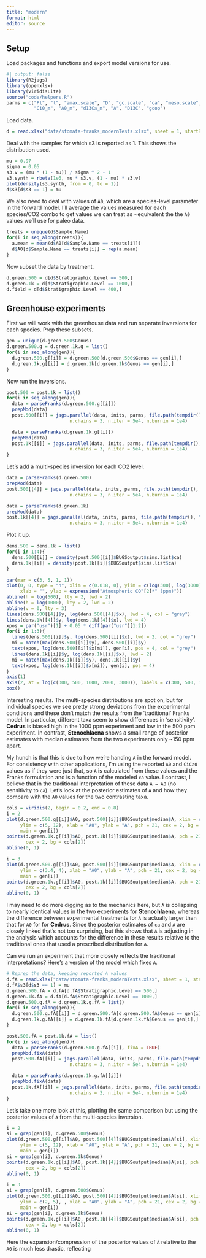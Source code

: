 ```yaml
---
title: "modern"
format: html
editor: source
---
```


## Setup

Load packages and functions and export model versions for use.

```r
#| output: false
library(R2jags)
library(openxlsx)
library(viridisLite)
source("code/helpers.R")
parms = c("Pl", "l", "amax.scale", "D", "gc.scale", "ca", "meso.scale",
          "Ci0_m", "A0_m", "d13Ca_m", "A", "D13C", "gcop")
```

Load data.

```r
d = read.xlsx("data/stomata-franks_modernTests.xlsx", sheet = 1, startRow = 3)
```

Deal with the samples for which s3 is reported as 1. This shows the distribution used.

```r
mu = 0.97
sigma = 0.05
s3.v = (mu * (1 - mu)) / sigma ^ 2 - 1
s3.synth = rbeta(1e6, mu * s3.v, (1 - mu) * s3.v)
plot(density(s3.synth, from = 0, to = 1))
d$s3[d$s3 == 1] = mu
```

We also need to deal with values of `A0`, which are a species-level parameter in the forward model. I'll average the values measured for each species/CO2 combo to get values we can treat as ~equivalent the the `A0` values we'll use for paleo data.

```r
treats = unique(d$Sample.Name)
for(i in seq_along(treats)){
  a.mean = mean(d$A0[d$Sample.Name == treats[i]])
  d$A0[d$Sample.Name == treats[i]] = rep(a.mean)
}
```

Now subset the data by treatment.

```r
d.green.500 = d[d$Stratigraphic.Level == 500,]
d.green.1k = d[d$Stratigraphic.Level == 1000,]
d.field = d[d$Stratigraphic.Level == 400,]
```

## Greenhouse experiments

First we will work with the greenhouse data and run separate inversions for each species. Prep these subsets.

```r
gen = unique(d.green.500$Genus)
d.green.500.g = d.green.1k.g = list()
for(i in seq_along(gen)){
  d.green.500.g[[i]] = d.green.500[d.green.500$Genus == gen[i],]
  d.green.1k.g[[i]] = d.green.1k[d.green.1k$Genus == gen[i],]
}
```

Now run the inversions.

```r
post.500 = post.1k = list()
for(i in seq_along(gen)){
  data = parseFranks(d.green.500.g[[i]])
  prepMod(data)
  post.500[[i]] = jags.parallel(data, inits, parms, file.path(tempdir(), "model.txt"), 
                       n.chains = 3, n.iter = 5e4, n.burnin = 1e4)

  data = parseFranks(d.green.1k.g[[i]])
  prepMod(data)
  post.1k[[i]] = jags.parallel(data, inits, parms, file.path(tempdir(), "model.txt"), 
                       n.chains = 3, n.iter = 5e4, n.burnin = 1e4)
}
```

Let's add a multi-species inversion for each CO2 level.

```r
data = parseFranks(d.green.500)
prepMod(data)
post.500[[4]] = jags.parallel(data, inits, parms, file.path(tempdir(), "model.txt"), 
                       n.chains = 3, n.iter = 5e4, n.burnin = 1e4)

data = parseFranks(d.green.1k)
prepMod(data)
post.1k[[4]] = jags.parallel(data, inits, parms, file.path(tempdir(), "model.txt"), 
                       n.chains = 3, n.iter = 5e4, n.burnin = 1e4)
```

Plot it up.

```r
dens.500 = dens.1k = list()
for(i in 1:4){
  dens.500[[i]] = density(post.500[[i]]$BUGSoutput$sims.list$ca)
  dens.1k[[i]] = density(post.1k[[i]]$BUGSoutput$sims.list$ca)
}

par(mar = c(3, 5, 1, 1))
plot(0, 0, type = "n", xlim = c(0.018, 0), ylim = c(log(300), log(3000)), axes = FALSE,
     xlab = "", ylab = expression("Atmospheric CO"[2]*" (ppm)"))
abline(h = log(500), lty = 2, lwd = 2)
abline(h = log(1000), lty = 2, lwd = 2)
abline(v = 0, lty = 3)
lines(dens.500[[4]]$y, log(dens.500[[4]]$x), lwd = 4, col = "grey")
lines(dens.1k[[4]]$y, log(dens.1k[[4]]$x), lwd = 4)
xpos = par("usr")[1] + 0.05 * diff(par("usr")[1:2])
for(i in 1:3){
  lines(dens.500[[i]]$y, log(dens.500[[i]]$x), lwd = 2, col = "grey")
  mi = match(max(dens.500[[i]]$y), dens.500[[i]]$y)
  text(xpos, log(dens.500[[i]]$x[mi]), gen[i], pos = 4, col = "grey")
  lines(dens.1k[[i]]$y, log(dens.1k[[i]]$x), lwd = 2)
  mi = match(max(dens.1k[[i]]$y), dens.1k[[i]]$y)
  text(xpos, log(dens.1k[[i]]$x[mi]), gen[i], pos = 4)
}
axis(1)
axis(2, at = log(c(300, 500, 1000, 2000, 3000)), labels = c(300, 500, 1000, 2000, 3000))
box()
```

Interesting results. The multi-species distributions are spot on, but for individual species we see pretty strong deviations from the experimental conditions and these don't match the results from the 'traditional' Franks model. In particular, different taxa seem to show differences in 'sensitivity'. **Cedrus** is biased high in the 1000 ppm experiment and low in the 500 ppm experiment. In contrast, **Stenochlaena** shows a small range of posterior estimates with median estimates from the two experiments only ~150 ppm apart.

My hunch is that this is due to how we're handing `A` in the forward model. For consistency with other applications, I'm using the reported `A0` and `CiCa0` values as if they were just that, so `A` is calculated from these values and the Franks formulation and is a function of the modeled `ca` value. I contrast, I believe that in the traditional interpretation of these data `A = A0` (no sensitivity to `ca`). Let's look at the posterior estimates of `A` and how they compare with the `A0` values for the two contrasting taxa.

```r
cols = viridis(2, begin = 0.2, end = 0.8)
i = 2
plot(d.green.500.g[[i]]$A0, post.500[[i]]$BUGSoutput$median$A, xlim = c(6, 16),
     ylim = c(5, 12), xlab = "A0", ylab = "A", pch = 21, cex = 2, bg = cols[1],
     main = gen[i])
points(d.green.1k.g[[i]]$A0, post.1k[[i]]$BUGSoutput$median$A, pch = 21, 
       cex = 2, bg = cols[2])
abline(0, 1)

i = 3
plot(d.green.500.g[[i]]$A0, post.500[[i]]$BUGSoutput$median$A, xlim = c(2, 11),
     ylim = c(3.4, 4), xlab = "A0", ylab = "A", pch = 21, cex = 2, bg = cols[1],
     main = gen[i])
points(d.green.1k.g[[i]]$A0, post.1k[[i]]$BUGSoutput$median$A, pch = 21, 
       cex = 2, bg = cols[2])
abline(0, 1)
```

I may need to do more digging as to the mechanics here, but `A` is collapsing to nearly identical values in the two experiments for **Stenochlaena**, whereas the difference between experimental treatments for `A` is actually larger than that for `A0` for for **Cedrus**. Since the posterior estimates of `ca` and `A` are closely linked that's not too surprising, but this shows that `A` is adjusting in the analysis which accounts for the difference in these results relative to the traditional ones that used a prescribed distribution for `A`.

Can we run an experiment that more closely reflects the traditional interpretations? Here's a version of the model which fixes `A`.

```r
# Reprep the data, keeping reported A values
d.fA = read.xlsx("data/stomata-franks_modernTests.xlsx", sheet = 1, startRow = 3)
d.fA$s3[d$s3 == 1] = mu
d.green.500.fA = d.fA[d.fA$Stratigraphic.Level == 500,]
d.green.1k.fA = d.fA[d.fA$Stratigraphic.Level == 1000,]
d.green.500.g.fA = d.green.1k.g.fA = list()
for(i in seq_along(gen)){
  d.green.500.g.fA[[i]] = d.green.500.fA[d.green.500.fA$Genus == gen[i],]
  d.green.1k.g.fA[[i]] = d.green.1k.fA[d.green.1k.fA$Genus == gen[i],]
}

post.500.fA = post.1k.fA = list()
for(i in seq_along(gen)){
  data = parseFranks(d.green.500.g.fA[[i]], fixA = TRUE)
  prepMod.fixA(data)
  post.500.fA[[i]] = jags.parallel(data, inits, parms, file.path(tempdir(), "model.txt"), 
                       n.chains = 3, n.iter = 5e4, n.burnin = 1e4)

  data = parseFranks(d.green.1k.g.fA[[i]])
  prepMod.fixA(data)
  post.1k.fA[[i]] = jags.parallel(data, inits, parms, file.path(tempdir(), "model.txt"), 
                       n.chains = 3, n.iter = 5e4, n.burnin = 1e4)
}
```



Let's take one more look at this, plotting the same comparison but using the posterior values of `A` from the multi-species inversion.

```r
i = 2
si = grep(gen[i], d.green.500$Genus)
plot(d.green.500.g[[i]]$A0, post.500[[4]]$BUGSoutput$median$A[si], xlim = c(6, 16),
     ylim = c(5, 12), xlab = "A0", ylab = "A", pch = 21, cex = 2, bg = cols[1],
     main = gen[i])
si = grep(gen[i], d.green.1k$Genus)
points(d.green.1k.g[[i]]$A0, post.1k[[4]]$BUGSoutput$median$A[si], pch = 21, 
       cex = 2, bg = cols[2])
abline(0, 1)

i = 3
si = grep(gen[i], d.green.500$Genus)
plot(d.green.500.g[[i]]$A0, post.500[[4]]$BUGSoutput$median$A[si], xlim = c(2, 11),
     ylim = c(2, 5), , xlab = "A0", ylab = "A", pch = 21, cex = 2, bg = cols[1],
     main = gen[i])
si = grep(gen[i], d.green.1k$Genus)
points(d.green.1k.g[[i]]$A0, post.1k[[4]]$BUGSoutput$median$A[si], pch = 21, 
       cex = 2, bg = cols[2])
abline(0, 1)
```

Here the expansion/compression of the posterior values of `A` relative to the `A0` is much less drastic, reflecting 